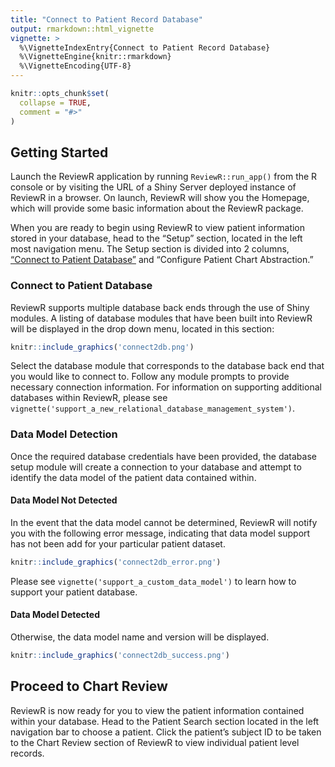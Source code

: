 ```yaml
---
title: "Connect to Patient Record Database"
output: rmarkdown::html_vignette
vignette: >
  %\VignetteIndexEntry{Connect to Patient Record Database}
  %\VignetteEngine{knitr::rmarkdown}
  %\VignetteEncoding{UTF-8}
---
```


```r
knitr::opts_chunk$set(
  collapse = TRUE,
  comment = "#>"
)
```

## Getting Started

Launch the ReviewR application by running `ReviewR::run_app()` from the R console or by visiting the URL of a Shiny Server deployed instance of ReviewR in a browser. On launch, ReviewR will show you the Homepage, which will provide some basic information about the ReviewR package. 

When you are ready to begin using ReviewR to view patient information stored in your database, head to the "Setup" section, located in the left most navigation menu. The Setup section is divided into 2 columns, ["Connect to Patient Database"](#connect-to-patient-database) and "Configure Patient Chart Abstraction." 

### Connect to Patient Database

ReviewR supports multiple database back ends through the use of Shiny modules. A listing of database modules that have been built into ReviewR will be displayed in the drop down menu, located in this section:

```r
knitr::include_graphics('connect2db.png')
```

Select the database module that corresponds to the database back end that you would like to connect to. Follow any module prompts to provide necessary connection information. For information on supporting additional databases within ReviewR, please see `vignette('support_a_new_relational_database_management_system')`.

### Data Model Detection

Once the required database credentials have been provided, the database setup module will create a connection to your database and attempt to identify the data model of the patient data contained within. 

#### Data Model Not Detected

In the event that the data model cannot be determined, ReviewR will notify you with the following error message, indicating that data model support has not been add for your particular patient dataset. 

```r
knitr::include_graphics('connect2db_error.png')
```
Please see `vignette('support_a_custom_data_model')` to learn how to support your patient database. 

#### Data Model Detected

Otherwise, the data model name and version will be displayed. 

```r
knitr::include_graphics('connect2db_success.png')
```

## Proceed to Chart Review

ReviewR is now ready for you to view the patient information contained within your database. Head to the Patient Search section located in the left navigation bar to choose a patient. Click the patient's subject ID to be taken to the Chart Review section of ReviewR to view individual patient level records. 
